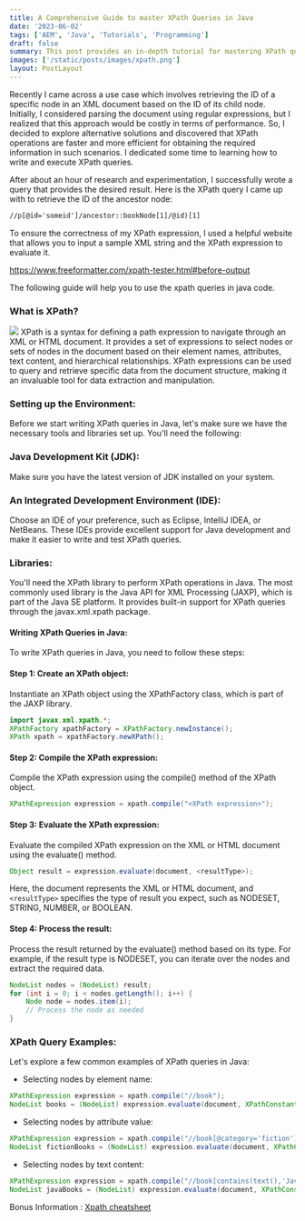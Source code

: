 ```yaml
---
title: A Comprehensive Guide to master XPath Queries in Java
date: '2023-06-02'
tags: ['AEM', 'Java', 'Tutorials', 'Programming']
draft: false
summary: This post provides an in-depth tutorial for mastering XPath queries in Java, covering setup and practical examples for efficient XML document manipulation.
images: ['/static/posts/images/xpath.png']
layout: PostLayout
---
```


Recently I came across a use case which involves retrieving the ID of a specific node in an XML document based on the ID of its child node. Initially, I considered parsing the document using regular expressions, but I realized that this approach would be costly in terms of performance. So, I decided to explore alternative solutions and discovered that XPath operations are faster and more efficient for obtaining the required information in such scenarios. I dedicated some time to learning how to write and execute XPath queries.

After about an hour of research and experimentation, I successfully wrote a query that provides the desired result. Here is the XPath query I came up with to retrieve the ID of the ancestor node:

```xml
//p[@id='someid']/ancestor::bookNode[1]/@id)[1]
```

To ensure the correctness of my XPath expression, I used a helpful website that allows you to input a sample XML string and the XPath expression to evaluate it.

https://www.freeformatter.com/xpath-tester.html#before-output

The following guide will help you to use the xpath queries in java code.

### What is XPath?

![](/static/posts/images/xpath.png)
XPath is a syntax for defining a path expression to navigate through an XML or HTML document. It provides a set of expressions to select nodes or sets of nodes in the document based on their element names, attributes, text content, and hierarchical relationships. XPath expressions can be used to query and retrieve specific data from the document structure, making it an invaluable tool for data extraction and manipulation.

### Setting up the Environment:

Before we start writing XPath queries in Java, let's make sure we have the necessary tools and libraries set up. You'll need the following:

### Java Development Kit (JDK):

Make sure you have the latest version of JDK installed on your system.

### An Integrated Development Environment (IDE):

Choose an IDE of your preference, such as Eclipse, IntelliJ IDEA, or NetBeans. These IDEs provide excellent support for Java development and make it easier to write and test XPath queries.

### Libraries:

You'll need the XPath library to perform XPath operations in Java. The most commonly used library is the Java API for XML Processing (JAXP), which is part of the Java SE platform. It provides built-in support for XPath queries through the javax.xml.xpath package.

#### Writing XPath Queries in Java:

To write XPath queries in Java, you need to follow these steps:

#### Step 1: Create an XPath object:

Instantiate an XPath object using the XPathFactory class, which is part of the JAXP library.

```java
import javax.xml.xpath.*;
XPathFactory xpathFactory = XPathFactory.newInstance();
XPath xpath = xpathFactory.newXPath();
```

#### Step 2: Compile the XPath expression:

Compile the XPath expression using the compile() method of the XPath object.

```java
XPathExpression expression = xpath.compile("<XPath expression>");
```

#### Step 3: Evaluate the XPath expression:

Evaluate the compiled XPath expression on the XML or HTML document using the evaluate() method.

```java
Object result = expression.evaluate(document, <resultType>);
```

Here, the document represents the XML or HTML document, and `<resultType>` specifies the type of result you expect, such as NODESET, STRING, NUMBER, or BOOLEAN.

#### Step 4: Process the result:

Process the result returned by the evaluate() method based on its type. For example, if the result type is NODESET, you can iterate over the nodes and extract the required data.

```java
NodeList nodes = (NodeList) result;
for (int i = 0; i < nodes.getLength(); i++) {
    Node node = nodes.item(i);
    // Process the node as needed
}
```

### XPath Query Examples:

Let's explore a few common examples of XPath queries in Java:

- Selecting nodes by element name:

```java
XPathExpression expression = xpath.compile("//book");
NodeList books = (NodeList) expression.evaluate(document, XPathConstants.NODESET);
```

- Selecting nodes by attribute value:

```java
XPathExpression expression = xpath.compile("//book[@category='fiction']");
NodeList fictionBooks = (NodeList) expression.evaluate(document, XPathConstants.NODESET);
```

- Selecting nodes by text content:

```java
XPathExpression expression = xpath.compile("//book[contains(text(),'Java')]");
NodeList javaBooks = (NodeList) expression.evaluate(document, XPathConstants.NODESET);
```

Bonus Information : [Xpath cheatsheet](https://devhints.io/xpath)

